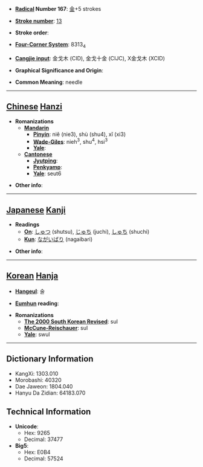 * '''[[Wiktionary:Chinese radical index| Radical]] Number 167''': [[Wiktionary:Chinese radical index 金|金]]+5 strokes

* '''[[Wiktionary:Chinese total strokes index|Stroke number]]''': [[Wiktionary:Chinese total strokes index 13|13]]

* '''Stroke order''': 

* '''[[Wiktionary:Chinese four corner index|Four-Corner System]]''': 8313<sub>4</sub>

* '''[[Wiktionary:Chinese Cangjie index|Cangjie input]]''': 金戈木 (CID), 金戈十金 (CIJC), X金戈木 (XCID)

* '''Graphical Significance and Origin''': 

* '''Common Meaning''': needle

----

== [[Chinese]] [[Hanzi]] ==

* '''Romanizations'''
** '''[[Mandarin]]'''
*** '''[[Pinyin]]''': niě (nie3), shù (shu4), xǐ (xi3)
*** '''[[Wade-Giles]]''': nieh<sup>3</sup>, shu<sup>4</sup>, hsi<sup>3</sup>
*** '''[[Yale]]''': 
** '''[[Cantonese]]'''
*** '''[[Jyutping]]''':
*** '''[[Penkyamp]]''': 
*** '''[[Yale]]''': seut6

* '''Other info''': 

----

== [[Japanese]] [[Kanji]] ==

* '''Readings'''
** '''[[On]]''': [[しゅつ]] (shutsu), [[じゅち]] (juchi), [[しゅち]] (shuchi)
** '''[[Kun]]''': [[ながいばり]] (nagaibari)

* '''Other info''':  

----

== [[Korean]] [[Hanja]] ==

* '''[[Hangeul]]''': 술

* '''[[Eumhun]] reading''': 

* '''Romanizations'''
** '''[[The 2000 South Korean Revised Romanization|The 2000 South Korean Revised]]''': sul
** '''[[McCune-Reischauer]]''': sul
** '''[[Yale]]''': swul

----

== Dictionary Information ==

* KangXi: 1303.010
* Morobashi: 40320
* Dae Jaweon: 1804.040
* Hanyu Da Zidian: 64183.070

== Technical Information ==

* '''Unicode''':
** Hex: 9265
** Decimal: 37477
* '''Big5''':
** Hex: E0B4
** Decimal: 57524